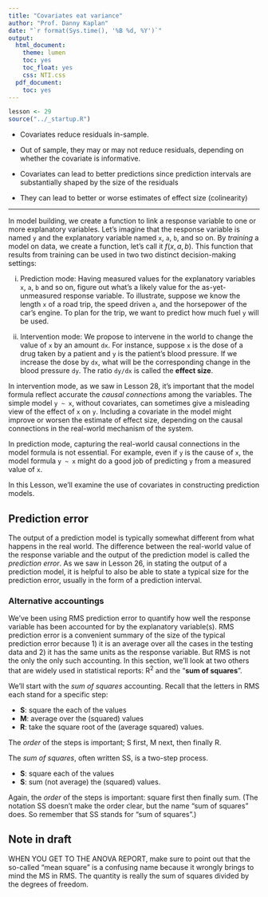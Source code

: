 ```yaml
---
title: "Covariates eat variance"
author: "Prof. Danny Kaplan"
date: "`r format(Sys.time(), '%B %d, %Y')`"
output:
  html_document:
    theme: lumen
    toc: yes
    toc_float: yes
    css: NTI.css
  pdf_document:
    toc: yes
---
```


```r
lesson <- 29
source("../_startup.R")
```

::: {.callout-warning}

- Covariates reduce residuals in-sample.

- Out of sample, they may or may not reduce residuals, depending on whether the covariate is informative.

- Covariates can lead to better predictions since prediction intervals are substantially shaped by the size of the residuals

- They can lead to better or worse estimates of effect size (colinearity)
:::



---------


In model building, we create a function to link a response variable to one or more explanatory variables. Let's imagine that the response variable is named `y` and the explanatory variable named `x`, `a`, `b`, and so on. By *training* a model on data, we create a function, let's call it $f(x, a, b)$. This function that results from training can be used in two two distinct decision-making settings: 

i. Prediction mode: Having measured values for the explanatory variables `x`, `a`, `b` and so on, figure out what's a likely value for the as-yet-unmeasured response variable. To illustrate, suppose we know the length `x` of a road trip, the speed driven `a`, and the horsepower of the car's engine. To plan for the trip, we want to predict how much fuel `y` will be used.

ii. Intervention mode: We propose to intervene in the world to change the value of `x` by an amount `dx`. For instance, suppose `x` is the dose of a drug taken by a patient and `y` is the patient's blood pressure. If we increase the dose by `dx`, what will be the corresponding change in the blood pressure `dy`. The ratio `dy/dx` is called the **effect size**.

In intervention mode, as we saw in Lesson 28, it's important that the model formula reflect accurate the *causal connections* among the variables. The simple model `y ~ x`, without covariates, can sometimes give a misleading view of the effect of `x` on `y`. Including a covariate in the model might improve or worsen the estimate of effect size, depending on the causal connections in the real-world mechanism of the system. 

In prediction mode, capturing the real-world causal connections in the model formula is not essential. For example, even if `y` is the cause of `x`, the model formula `y ~ x` might do a good job of predicting `y` from a measured value of `x`.

In this Lesson, we'll examine the use of covariates in constructing prediction models.

## Prediction error

The output of a prediction model is typically somewhat different from what happens in the real world. The difference between the real-world value of the response variable and the output of the prediction model is called the *prediction error*. As we saw in Lesson 26, in stating the output of a prediction model, it is helpful to also be able to state a typical size for the prediction error, usually in the form of a prediction interval. 




### Alternative accountings

We've been using RMS prediction error to quantify how well the response variable has been accounted for by the explanatory variable(s). RMS prediction error is a convenient summary of the size of the typical prediction error because 1) it is an average over all the cases in the testing data and 2) it has the same units as the response variable. But RMS is not the only the only such accounting. In this section, we'll look at two others that are widely used in statistical reports: R^2^ and the "**sum of squares**".

We'll start with the *sum of squares* accounting. Recall that the letters in RMS each stand for a specific step:

- **S**: square the each of the values
- **M**: average over the (squared) values
- **R**: take the square root of the (average squared) values.

The *order* of the steps is important; S first, M next, then finally R. 

The *sum of squares*, often written SS, is a two-step process.

- **S**: square each of the values
- **S**: sum (not average) the (squared) values.

Again, the *order* of the steps is important: square first then finally sum. (The notation SS doesn't make the order clear, but the name "sum of squares" does. So remember that SS stands for "sum of squares".)

::: {.callout-warning}
## Note in draft

WHEN YOU GET TO THE ANOVA REPORT, make sure to point out that the so-called "mean square" is a confusing name because it wrongly brings to mind the MS in RMS.  The quantity is really the sum of squares divided by the degrees of freedom.
:::



